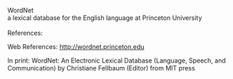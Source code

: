 {{rfv}}
WordNet
<br>
a lexical database for the English language at Princeton University
<br>
<br>
References:

Web References:
http://wordnet.princeton.edu

In print:
WordNet: An Electronic Lexical Database (Language, Speech, and Communication) 
by Christiane Fellbaum (Editor) from MIT press